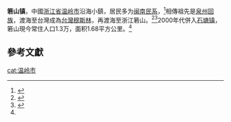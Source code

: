 '''箬山镇'''，中國[[浙江省|浙江省]][[温岭市|温岭市]]沿海小鎮，居民多为[[闽南民系|闽南民系]]，<ref name="温岭市档案">{{cite news|title=历史文化名镇-箬山|newspaper=[[温岭市档案局|温岭市档案局]]|date=|url=http://zjjcmspublic.oss-cn-hangzhou-zwynet-d01-a.internet.cloud.zj.gov.cn/jcms_files/jcms1/web3047/site/picture/old/whjy/lswhmz/rousan.htm|accessdate=2021-02-17|archive-date=2021-02-17|archive-url=https://web.archive.org/web/20210217090816/http://zjjcmspublic.oss-cn-hangzhou-zwynet-d01-a.internet.cloud.zj.gov.cn/jcms_files/jcms1/web3047/site/picture/old/whjy/lswhmz/rousan.htm|dead-url=no}}</ref>相傳祖先是[[泉州|泉州]][[回族|回族]]，渡海至台灣成為[[台灣穆斯林|台灣穆斯林]]，再渡海至浙江箬山。<ref>{{cite news|title=文化名镇箬山|newspaper=新華社浙江頻道|date=2002-2003年|last=|first=|url=http://www.zj.xinhuanet.com/df/17list/wenling/history/history2002101807.htm|accessdate=2021-02-17|archive-date=2020-08-10|archive-url=https://web.archive.org/web/20200810051918/http://www.zj.xinhuanet.com/df/17list/wenling/history/history2002101807.htm|dead-url=no}}</ref><ref>{{cite news|title=海洋剪纸艺术家郭献忠：用三千剪纸 留下岁月的故事|newspaper=[[温岭日报|温岭日报]]|date=2019-09-04|last=陈远笛|first=|url=https://zj.zjol.com.cn/news.html?id=1280506}}</ref>2000年代併入[[石塘镇_(温岭市)|石塘镇]]，箬山現今常住人口1.3万，面积1.68平方公里。<ref name="温岭市档案"/>

==參考文獻==

{{reflist}}

[[cat:温岭市|cat:温岭市]]